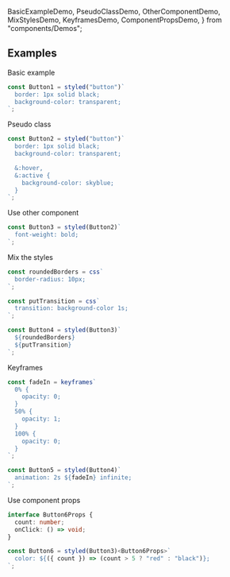   BasicExampleDemo,
  PseudoClassDemo,
  OtherComponentDemo,
  MixStylesDemo,
  KeyframesDemo,
  ComponentPropsDemo,
} from "components/Demos";

## Examples

Basic example

```typescript
const Button1 = styled("button")`
  border: 1px solid black;
  background-color: transparent;
`;
```

<BasicExampleDemo />

Pseudo class

```typescript
const Button2 = styled("button")`
  border: 1px solid black;
  background-color: transparent;

  &:hover,
  &:active {
    background-color: skyblue;
  }
`;
```

<PseudoClassDemo />

Use other component

```typescript
const Button3 = styled(Button2)`
  font-weight: bold;
`;
```

<OtherComponentDemo />

Mix the styles

```typescript
const roundedBorders = css`
  border-radius: 10px;
`;

const putTransition = css`
  transition: background-color 1s;
`;

const Button4 = styled(Button3)`
  ${roundedBorders}
  ${putTransition}
`;
```

<MixStylesDemo />

Keyframes

```typescript
const fadeIn = keyframes`
  0% {
    opacity: 0;
  }
  50% {
    opacity: 1;
  }
  100% {
    opacity: 0;
  }
`;

const Button5 = styled(Button4)`
  animation: 2s ${fadeIn} infinite;
`;
```

<KeyframesDemo />

Use component props

```typescript
interface Button6Props {
  count: number;
  onClick: () => void;
}

const Button6 = styled(Button3)<Button6Props>`
  color: ${({ count }) => (count > 5 ? "red" : "black")};
`;
```

<ComponentPropsDemo />
